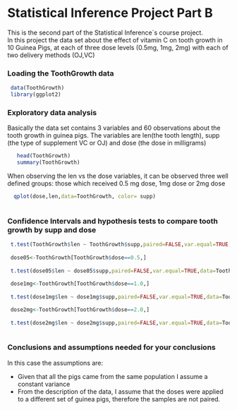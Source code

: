 Statistical Inference Project Part B
========================================================

This is the second part of the Statistical Inference´s course project.  
In this project the data set about the effect of vitamin C on tooth growth in 10
Guinea Pigs, at each of three dose levels (0.5mg, 1mg, 2mg) with each of two
delivery methods (OJ,VC)

### Loading the ToothGrowth data
```r
 
 data(ToothGrowth)
 library(ggplot2)
```
### Exploratory data analysis

Basically the data set contains 3 variables and 60 observations about the tooth growth in guinea pigs.
The variables are  len(the tooth length), supp  (the type of supplement VC or OJ) and dose (the dose in milligrams)

```r

   head(ToothGrowth)
   summary(ToothGrowth)
```
When observing the len vs the dose variables, it can be observed three well defined groups: 
those which received 0.5 mg dose, 1mg dose or 2mg dose
```r
  qplot(dose,len,data=ToothGrowth, color= supp)
 
```

### Confidence Intervals and hypothesis tests to compare tooth growth by supp and dose
```r
 t.test(ToothGrowth$len ~ ToothGrowth$supp,paired=FALSE,var.equal=TRUE,data=ToothGrowth,conf.level=0.95)
 
 dose05<-ToothGrowth[ToothGrowth$dose==0.5,]
 
 t.test(dose05$len ~ dose05$supp,paired=FALSE,var.equal=TRUE,data=ToothGrowth)
 
 dose1mg<-ToothGrowth[ToothGrowth$dose==1.0,]
 
 t.test(dose1mg$len ~ dose1mg$supp,paired=FALSE,var.equal=TRUE,data=ToothGrowth)

 dose2mg<-ToothGrowth[ToothGrowth$dose==2.0,]
 
 t.test(dose2mg$len ~ dose2mg$supp,paired=FALSE,var.equal=TRUE,data=ToothGrowth)
 
```
 

 
### Conclusions and assumptions needed for your conclusions
 
 In this case the assumptions are:
  
  - Given that all the pigs came from the same population I assume a constant variance
  - From the description of the data, I assume that the doses were applied to a different
    set of guinea pigs, therefore the samples are not paired.
